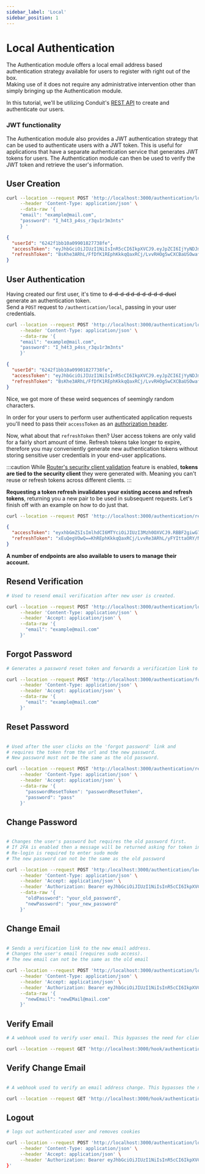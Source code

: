 ```yaml
---
sidebar_label: 'Local'
sidebar_position: 1
---
```


# Local Authentication

The Authentication module offers a local email address based authentication strategy available for users to register with right out of the box.<br />
Making use of it does not require any administrative intervention other than simply bringing up the Authentication module.

In this tutorial, we'll be utilizing Conduit's [REST API](../../router/rest) to create and authenticate our users.

### JWT functionality

The Authentication module also provides a JWT authentication strategy that can be used to authenticate users with a JWT token.
This is useful for applications that have a separate authentication service that generates JWT tokens for users.
The Authentication module can then be used to verify the JWT token and retrieve the user's information.


## User Creation

``` bash title="Request"
curl --location --request POST 'http://localhost:3000/authentication/local' \
     --header 'Content-Type: application/json' \
     --data-raw '{
     "email": "example@mail.com",
     "password": "I_h4t3_p4ss_r3qu1r3m3nts"
     } '
```
``` json title="Response"
{
  "userId": "6242f1bb10a09901827738fe",
  "accessToken": "eyJhbGciOiJIUzI1NiIsInR5cCI6IkpXVCJ9.eyJpZCI6IjYyNDJmMWJiMTBhMDk5MDE4Mjc3MzhmZSIsImlhdCI6MTY0ODU1NDUyNywiZXhwIjoxNzM0OTU0NTI3fQ.Fjqa7ORBBF2giwG7OgiWr2HMgHDL7R6ddFq2E730Djc",
  "refreshToken": "BsKhe3ARhL/FfDfK1REphKkkqQaxRCj/LvvRHOg5wCXCBaUSOwafRHyFYIttaORY/NmHS7NAuT6+knBQegVOwQ=="
}
```

## User Authentication

Having created our first user, it's time to ~~d-d-d-d d-d-d-d-d-d-duel~~ generate an authentication token.<br />
Send a `POST` request to `/authentication/local`, passing in your user credentials.

``` bash title="Request"
curl --location --request POST 'http://localhost:3000/authentication/local' \
     --header 'Content-Type: application/json' \
     --data-raw '{
     "email": "example@mail.com",
     "password": "I_h4t3_p4ss_r3qu1r3m3nts"
     }'
```
``` json title="Response"
{
  "userId": "6242f1bb10a09901827738fe",
  "accessToken": "eyJhbGciOiJIUzI1NiIsInR5cCI6IkpXVCJ9.eyJpZCI6IjYyNDJmMWJiMTBhMDk5MDE4Mjc3MzhmZSIsImlhdCI6MTY0ODU1NDUyNywiZXhwIjoxNzM0OTU0NTI3fQ.Fjqa7ORBBF2giwG7OgiWr2HMgHDL7R6ddFq2E730Djc",
  "refreshToken": "BsKhe3ARhL/FfDfK1REphKkkqQaxRCj/LvvRHOg5wCXCBaUSOwafRHyFYIttaORY/NmHS7NAuT6+knBQegVOwQ=="
}
```

Nice, we got more of these weird sequences of seemingly random characters.

In order for your users to perform user authenticated application requests you'll need to pass their `accessToken` as an [authorization header](../../router/headers#headers-auth).<br />

Now, what about that `refreshToken` then?
User access tokens are only valid for a fairly short amount of time. <!-- TODO: Just how short though? Configurable? -->
Refresh tokens take longer to expire, therefore you may conveniently generate new authentication tokens without storing sensitive user credentials in your end-user applications.

:::caution
While [Router's security client validation](../../router/security#client-validation) feature is enabled, **tokens are tied to the security client** they were generated with.
Meaning you can't reuse or refresh tokens across different clients.
:::

**Requesting a token refresh invalidates your existing access and refresh tokens**, returning you a new pair to be used in subsequent requests.
Let's finish off with an example on how to do just that.

``` bash title="Request"
curl --location --request POST 'http://localhost:3000/authentication/renew'
```

``` json title="Response"
{
  "accessToken": "eyxhbGmZSIsImlhdCI6MTYciOiJIUzI3Mzh0OXVCJ9.RBBF2giwG7OgiWr2HMgHDLMjcR6ddFq2E730Djce71NiIsInR5cCI6IkpMDkmMWJiMTBhDU1NDUyNywiZXhwIjoxNzM0OTU0NTI3fQ.5MDE4yJpZCI6IjYyNDJFjqa7O",
  "refreshToken": "xEuQegVOwQ==KhREphKkkqQaxRCj/LvvRe3ARhL/yFYIttaORY/NmHSFfDfK1HOg5wCXCBaUSOwafRH7NAuT6+k"
}
```


**A number of endpoints are also available to users to manage their account.**

## Resend Verification

``` bash title="Resend Verification Request"
# Used to resend email verification after new user is created.

curl --location --request POST 'http://localhost:3000/authentication/local/resent-verification' \
     --header 'Content-Type: application/json' \
     --header 'Accept: application/json' \
     --data-raw '{
       "email": "example@mail.com"
     }'
```

## Forgot Password

``` bash title="Forgot Password Request"
# Generates a password reset token and forwards a verification link to the user's email address.

curl --location --request POST 'http://localhost:3000/authentication/forgot-password' \
     --header 'Content-Type: application/json' \
     --header 'Accept: application/json' \
     --data-raw '{
       "email": "example@mail.com"
     }'
```

## Reset Password

``` bash title="Reset Password Request"

# Used after the user clicks on the 'forgot password' link and
# requires the token from the url and the new password.
# New password must not be the same as the old password.

curl --location --request POST 'http://localhost:3000/authentication/reset-password' \
     --header 'Content-Type: application/json' \
     --header 'Accept: application/json' \
     --data-raw '{
       "passwordResetToken": "passwordResetToken",
       "password": "pass"
     }'
```


## Change Password

```bash title=" Change Password Request"

# Changes the user's password but requires the old password first.
# If 2FA is enabled then a message will be returned asking for token input.
# Re-login is required to enter sudo mode
# The new password can not be the same as the old password

curl --location --request POST 'http:/localhost:3000/authentication/local/change-password' \
     --header 'Content-Type: application/json' \
     --header 'Accept: application/json' \
     --header 'Authorization: Bearer eyJhbGciOiJIUzI1NiIsInR5cCI6IkpXVCJ9.eyJpZCI6IjYzNjNjZGNkMDhkNTU2MDk1NmM4MGQ4OSIsImlhdCI6MTY2OTk4MTIwOSwiZXhwIjoxNjcwMDUzMjA5fQ.sxIQDgJv5zzZo8PV6logbvyLO0WbXgES9EWEtUo_kEg' \
     --data-raw '{
       "oldPassword": "your_old_password",
       "newPassword": "your_new_password"
     }'
```

## Change Email

```bash title=" Change Email Request"

# Sends a verification link to the new email address.
# Changes the user's email (requires sudo access).
# The new email can not be the same as the old email

curl --location --request POST 'http://localhost:3000/authentication/local/change-email' \
     --header 'Content-Type: application/json' \
     --header 'Accept: application/json' \
     --header 'Authorization: Bearer eyJhbGciOiJIUzI1NiIsInR5cCI6IkpXVCJ9.eyJpZCI6IjYzNjNjZGNkMDhkNTU2MDk1NmM4MGQ4OSIsImlhdCI6MTY2OTk4MTIwOSwiZXhwIjoxNjcwMDUzMjA5fQ.sxIQDgJv5zzZo8PV6logbvyLO0WbXgES9EWEtUo_kEg' \
     --data-raw '{
       "newEmail": "newEMail@mail.com"
     }'
```

## Verify Email

```bash title=" Verify Email Request"
# A webhook used to verify user email. This bypasses the need for client id/secret.

curl --location --request GET 'http://localhost:3000/hook/authentication/verify-email/:verificationToken'
```

## Verify Change Email

```bash title=" Verify Change Email Request"

# A webhook used to verify an email address change. This bypasses the need for client id/secret.

curl --location --request GET 'http://localhost:3000/hook/authentication/verify-change-email/:verificationToken'
```

## Logout

```bash title=" Logout Request"
# logs out authenticated user and removes cookies

curl --location --request POST 'http://localhost:3000/authentication/logout' \
     --header 'Content-Type: application/json' \
     --header 'Accept: application/json' \
     --header 'Authorization: Bearer eyJhbGciOiJIUzI1NiIsInR5cCI6IkpXVCJ9.eyJpZCI6IjYzNjNjZGNkMDhkNTU2MDk1NmM4MGQ4OSIsImlhdCI6MTY2OTk4MTIwOSwiZXhwIjoxNjcwMDUzMjA5fQ.sxIQDgJv5zzZo8PV6logbvyLO0WbXgES9EWEtUo_kEg'
}'
```